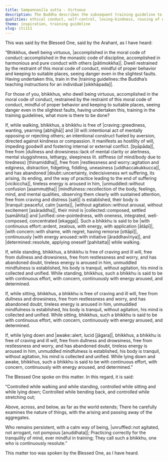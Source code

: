 ```yaml
---
title: Sampannasīla sutta - Virtuous
description: The Buddha describes the subsequent training guideline to virtuous conduct - to practice being free of the unwholesome states craving, ill will, dullness and drowsiness, restlessness and worry, and doubt while walking, standing, sitting, and lying down.
qualities: ethical conduct, self-control, loving-kindness, rousing of energy, mindfulness, collectedness, one-pointedness, tranquility, imperturbable, continuous effort, conscience, examination
theme: inspiration, training guideline
slug: iti111
---
```


This was said by the Blessed One, said by the Arahant, as I have heard:

“Bhikkhus, dwell being virtuous, |accomplished in the moral code of conduct::accomplished in the monastic code of discipline, accomplished in harmonious and pure conduct with others [pātimokkha]|. Dwell restrained by the restraint of this moral code of conduct, mindful of proper behavior and keeping to suitable places, seeing danger even in the slightest faults. Having undertaken this, train in the |training guidelines::the Buddha’s teaching instructions for an individual [sikkhāpada]|.

For those of you, bhikkhus, who dwell being virtuous, accomplished in the moral code of conduct, restrained by the restraint of this moral code of conduct, mindful of proper behavior and keeping to suitable places, seeing danger even in the slightest faults, having undertaken this, training in the training guidelines, what more is there to be done?

If, while walking, bhikkhus, a bhikkhu is free of |craving::greediness, wanting, yearning [abhijjhā]| and |ill will::intentional act of mentally opposing or rejecting others; an intentional construct fueled by aversion, directed against kindness or compassion. It manifests as hostility of will, impeding goodwill and fostering internal or external conflict. [byāpāda]|, free from |dullness and drowsiness::lack of mental clarity or alertness, mental sluggishness, lethargy, sleepiness lit. stiffness (of mind/body due to tiredness) [thinamiddha]|, free from |restlessness and worry::agitation and edginess, distraction, fidgeting, fiddling, uneasiness [uddhaccakukkucca]|, and has abandoned |doubt::uncertainty, indecisiveness wrt suffering, its arising, its ending, and the way of practice leading to the end of suffering [vicikiccha]|, tireless energy is aroused in him, |unmuddled::without confusion [asammuṭṭha]| |mindfulness::recollection of the body, feelings, mind, and mental qualities, observing them clearly with sustained attention, free from craving and distress [sati]| is established, their body is |tranquil::peaceful, calm [santa]|, |without agitation::without arousal, without excitement [asāraddha]|, their mind is |collected::composed, settled [samāhita]| and |unified::one-pointedness, with oneness, integrated, well-composed, concentrated [ekagga]|. Such a bhikkhu is said to be |with continuous effort::ardent, zealous, with energy, with application [ātāpī]|, |with concern::with shame, with regret, having remorse [ottāpī]|, continuously |with energy aroused::with initiative [āraddhavīriya]|, and |determined::resolute, applying oneself [pahitatta]| while walking.

If, while standing, bhikkhus, a bhikkhu is free of craving and ill will, free from dullness and drowsiness, free from restlessness and worry, and has abandoned doubt, tireless energy is aroused in him, unmuddled mindfulness is established, his body is tranquil, without agitation, his mind is collected and unified. While standing, bhikkhus, such a bhikkhu is said to be with continuous effort, with concern, continuously with energy aroused, and determined.

If, while sitting, bhikkhus, a bhikkhu is free of craving and ill will, free from dullness and drowsiness, free from restlessness and worry, and has abandoned doubt, tireless energy is aroused in him, unmuddled mindfulness is established, his body is tranquil, without agitation, his mind is collected and unified. While sitting, bhikkhus, such a bhikkhu is said to be with continuous effort, with concern, continuously with energy aroused, and determined.

If, while lying down and |awake::alert, lucid [jāgara]|, bhikkhus, a bhikkhu is free of craving and ill will, free from dullness and drowsiness, free from restlessness and worry, and has abandoned doubt, tireless energy is aroused in him, unmuddled mindfulness is established, his body is tranquil, without agitation, his mind is collected and unified. While lying down and awake, bhikkhus, such a bhikkhu is said to be with continuous effort, with concern, continuously with energy aroused, and determined.”

The Blessed One spoke on this matter. In this regard, it is said:

“Controlled while walking and while standing,
controlled while sitting and while lying down;
Controlled while bending back,
and controlled while stretching out;

Above, across, and below,
as far as the world extends;
There he carefully examines the nature of things,
with the arising and passing away of the aggregates.

Who remains persistent,
with a calm way of being, |unruffled::not agitated, not arrogant, not pompous [anuddhata]|;
Practicing correctly for the tranquility of mind,
ever mindful in training;
They call such a bhikkhu,
one who is continuously resolute.”

This matter too was spoken by the Blessed One, as I have heard.